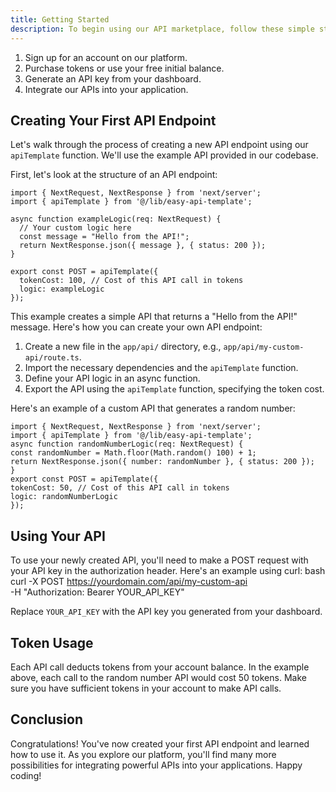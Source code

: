 ```yaml
---
title: Getting Started
description: To begin using our API marketplace, follow these simple steps
---
```


1. Sign up for an account on our platform.
2. Purchase tokens or use your free initial balance.
3. Generate an API key from your dashboard.
4. Integrate our APIs into your application.

## Creating Your First API Endpoint

Let's walk through the process of creating a new API endpoint using our `apiTemplate` function. We'll use the example API provided in our codebase.

First, let's look at the structure of an API endpoint:

```
import { NextRequest, NextResponse } from 'next/server';
import { apiTemplate } from '@/lib/easy-api-template';

async function exampleLogic(req: NextRequest) {
  // Your custom logic here
  const message = "Hello from the API!";
  return NextResponse.json({ message }, { status: 200 });
}

export const POST = apiTemplate({
  tokenCost: 100, // Cost of this API call in tokens
  logic: exampleLogic
});
```

This example creates a simple API that returns a "Hello from the API!" message. Here's how you can create your own API endpoint:

1. Create a new file in the `app/api/` directory, e.g., `app/api/my-custom-api/route.ts`.
2. Import the necessary dependencies and the `apiTemplate` function.
3. Define your API logic in an async function.
4. Export the API using the `apiTemplate` function, specifying the token cost.

Here's an example of a custom API that generates a random number:

```
import { NextRequest, NextResponse } from 'next/server';
import { apiTemplate } from '@/lib/easy-api-template';
async function randomNumberLogic(req: NextRequest) {
const randomNumber = Math.floor(Math.random() 100) + 1;
return NextResponse.json({ number: randomNumber }, { status: 200 });
}
export const POST = apiTemplate({
tokenCost: 50, // Cost of this API call in tokens
logic: randomNumberLogic
});
```

## Using Your API

To use your newly created API, you'll need to make a POST request with your API key in the authorization header. Here's an example using curl:
bash
curl -X POST https://yourdomain.com/api/my-custom-api \
-H "Authorization: Bearer YOUR_API_KEY"

Replace `YOUR_API_KEY` with the API key you generated from your dashboard.

## Token Usage

Each API call deducts tokens from your account balance. In the example above, each call to the random number API would cost 50 tokens. Make sure you have sufficient tokens in your account to make API calls.

## Conclusion

Congratulations! You've now created your first API endpoint and learned how to use it. As you explore our platform, you'll find many more possibilities for integrating powerful APIs into your applications. Happy coding!